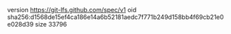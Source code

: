 version https://git-lfs.github.com/spec/v1
oid sha256:d1568de15ef4ca186e14a6b52181aedc7f771b249d158bb4f69cb21e0e028d39
size 33796
